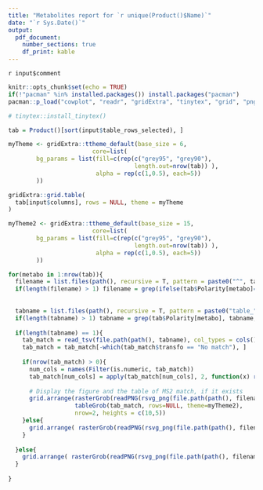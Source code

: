 ```yaml
---
title: "Metabolites report for `r unique(Product()$Name)`"
date: "`r Sys.Date()`"
output: 
  pdf_document:
    number_sections: true
    df_print: kable 
---
```


`r input$comment`

```r
knitr::opts_chunk$set(echo = TRUE)
if(!"pacman" %in% installed.packages()) install.packages("pacman")
pacman::p_load("cowplot", "readr", "gridExtra", "tinytex", "grid", "png", "rsvg")

# tinytex::install_tinytex()
```

<!-- Première page -->
```r

tab = Product()[sort(input$table_rows_selected), ]

myTheme <- gridExtra::ttheme_default(base_size = 6,
                        core=list(
        bg_params = list(fill=c(rep(c("grey95", "grey90"),
                                    length.out=nrow(tab)) ),
                         alpha = rep(c(1,0.5), each=5))
        ))

gridExtra::grid.table(
  tab[input$columns], rows = NULL, theme = myTheme
)

```

\newpage
```r

myTheme2 <- gridExtra::ttheme_default(base_size = 15,
                        core=list(
        bg_params = list(fill=c(rep(c("grey95", "grey90"),
                                    length.out=nrow(tab)) ),
                         alpha = rep(c(1,0.5), each=5))
        ))

for(metabo in 1:nrow(tab)){
  filename = list.files(path(), recursive = T, pattern = paste0("^", tab$Formula[metabo], "_", tab$Index[metabo], "_"))
  if(length(filename) > 1) filename = grep(ifelse(tab$Polarity[metabo]=="Positive mode", "plus", "minus"), filename, value=T)
  
  
  tabname = list.files(path(), recursive = T, pattern = paste0("table_", tab$Formula[metabo], "_", tab$Index[metabo], "_"))
  if(length(tabname) > 1) tabname = grep(tab$Polarity[metabo], tabname, value=T)
  
  if(length(tabname) == 1){
    tab_match = read_tsv(file.path(path(), tabname), col_types = cols()) 
    tab_match = tab_match[-which(tab_match$transfo == "No match"), ]
    
    if(nrow(tab_match) > 0){
      num_cols = names(Filter(is.numeric, tab_match))
      tab_match[num_cols] = apply(tab_match[num_cols], 2, function(x) round(x, 4) )
      
      # Display the figure and the table of MS2 match, if it exists
      grid.arrange(rasterGrob(readPNG(rsvg_png(file.path(path(), filename), height = 1500, width = 1500))), 
                   tableGrob(tab_match, rows=NULL, theme=myTheme2),
                   nrow=2, heights = c(10,5))
    }else{
      grid.arrange( rasterGrob(readPNG(rsvg_png(file.path(path(), filename), height = 1500, width = 1500))) )
    }
    
  }else{
    grid.arrange( rasterGrob(readPNG(rsvg_png(file.path(path(), filename), height = 1500, width = 1500))) )
  }
  
}
```
